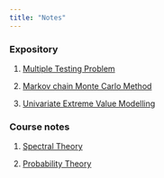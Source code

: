 ```yaml
---
title: "Notes"
---
```


### Expository

1.  [Multiple Testing Problem](_doc/MTP.pdf) 

2.  [Markov chain Monte Carlo Method](_doc/MCMC.pdf)

3.  [Univariate Extreme Value Modelling](_doc/EVT.pdf)

### Course notes

1.  [Spectral Theory](_doc/spectral.pdf)

2.  [Probability Theory](_doc/probability.pdf)
